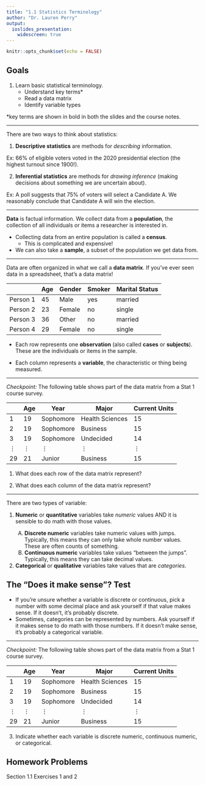 ```yaml
---
title: "1.1 Statistics Terminology"
author: "Dr. Lauren Perry"
output:
  ioslides_presentation: 
    widescreen: true
---
```


```r
knitr::opts_chunk$set(echo = FALSE)
```

## Goals

1. Learn basic statistical terminology.
    - Understand key terms*
    - Read a data matrix
    - Identify variable types

*key terms are shown in bold in both the slides and the course notes. 

***

There are two ways to think about statistics:

1. **Descriptive statistics** are methods for *describing* information.

Ex: 66% of eligible voters voted in the 2020 presidential election (the highest turnout since 1900!).

2. **Inferential statistics** are methods for *drawing inference* (making decisions about something we are uncertain about).

Ex: A poll suggests that 75% of voters will select a Candidate A. We reasonably conclude that Candidate A will win the election.

***

**Data** is factual information. We collect data from a **population**, the collection of all individuals or items a researcher is interested in.

- Collecting data from an entire population is called a **census**.
  - This is complicated and expensive! 
- We can also take a **sample**, a subset of the population we get data from.
  
***

Data are often organized in what we call a **data matrix**. If you've ever seen data in a spreadsheet, that's a data matrix!

|          | Age    | Gender | Smoker         | Marital Status |
|----------|--------|--------|----------------|----------------|
| Person 1 | 45     | Male   | yes            | married |
| Person 2 | 23     | Female | no             | single  |
| Person 3 | 36     | Other  | no             | married |
| Person 4 | 29     | Female | no             | single  |

- Each row represents one **observation** (also called **cases** or **subjects**). These are the individuals or items in the sample.

- Each column represents a **variable**, the characteristic or thing being measured.

***

*Checkpoint:* The following table shows part of the data matrix from a Stat 1 course survey. 

|          | Age  | Year | Major | Current Units |
|----------|----------|----------|-----------|-------------------|
| 1        | 19       | Sophomore | Health Sciences   | 15       |
| 2        | 19       | Sophomore | Business          | 15       |
| 3        | 19       | Sophomore | Undecided         | 14       |
| $\vdots$ | $\vdots$ | $\vdots$  | $\vdots$          | $\vdots$ |
| 29       | 21       | Junior    | Business          | 15       |

1. What does each row of the data matrix represent?

2. What does each column of the data matrix represent?

***

There are two types of variable:

<ol>
<li>**Numeric** or **quantitative** variables take *numeric* values AND it is sensible to do math with those values.</li>
  <ol type="A">
  <li>**Discrete numeric** variables take numeric values with jumps. Typically, this means they can only take whole number values. These are often counts of something.</li>
  <li>**Continuous numeric** variables take values "between the jumps". Typically, this means they can take decimal values.</li>
  </ol>
<li>**Categorical** or **qualitative** variables take values that are *categories*.</li>
</ol>

## The "Does it make sense"? Test

- If you're unsure whether a variable is discrete or continuous, pick a number with some decimal place and ask yourself if that value makes sense. If it doesn't, it's probably discrete.
- Sometimes, categories can be represented by numbers. Ask yourself if it makes sense to do math with those numbers. If it doesn't make sense, it's probably a categorical variable.

***

*Checkpoint:* The following table shows part of the data matrix from a Stat 1 course survey. 

|          | Age  | Year | Major | Current Units |
|----------|----------|----------|-----------|-------------------|
| 1        | 19       | Sophomore | Health Sciences   | 15       |
| 2        | 19       | Sophomore | Business          | 15       |
| 3        | 19       | Sophomore | Undecided         | 14       |
| $\vdots$ | $\vdots$ | $\vdots$  | $\vdots$          | $\vdots$ |
| 29       | 21       | Junior    | Business          | 15       |

3. Indicate whether each variable is discrete numeric, continuous numeric, or categorical.

## Homework Problems

Section 1.1 Exercises 1 and 2